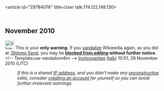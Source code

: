 <article id="29784076" title=User talk:174.122.148.130>
	<talkpage id="29784076" title="User talk:174.122.148.130">
== November 2010 ==
[[Image:Stop hand nuvola.svg|30px|alt=|link=]] This is your '''only warning'''. If you [[Wikipedia:Vandalism|vandalize]] Wikipedia again, as you did at [[:Shlomo Sand]], you may be '''[[Wikipedia:Blocking policy|blocked from editing]] without further notice'''. &lt;!-- Template:uw-vandalism4im --&gt; [[User:Invitrovanitas|Invitrovanitas]] ([[User talk:Invitrovanitas|talk]]) 10:51, 28 November 2010 (UTC)
:''If this is a shared [[IP address]], and you didn't make any [[Wikipedia:vandalism|unconstructive]] edits, consider [[Wikipedia:Why create an account?|creating an account]] for yourself so you can avoid further irrelevant warnings.''
	</talkpage>
</article>